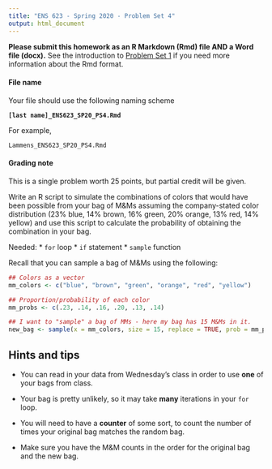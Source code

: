 ```yaml
---
title: "ENS 623 - Spring 2020 - Problem Set 4"
output: html_document
---
```


**Please submit this homework as an R Markdown (Rmd) file AND a Word file (docx).**
See the introduction to [Problem Set 1](http://mlammens.github.io/ENS-623-Research-Stats/problem_sets/Problem-set-1.html) if you need more information about the Rmd format.

#### File name

Your file should use the following naming scheme

**`[last name]_ENS623_SP20_PS4.Rmd`**

For example, 

`Lammens_ENS623_SP20_PS4.Rmd`

#### Grading note

This is a single problem worth 25 points, but partial credit will be given.

Write an R script to simulate the combinations of colors that would have been possible from your bag of M&Ms assuming the company-stated color distribution (23% blue, 14% brown, 16% green, 20% orange, 13% red, 14% yellow) and use this script to calculate the probability of obtaining the combination in your bag. 

Needed:
* `for` loop
* `if` statement
* `sample` function

Recall that you can sample a bag of M&Ms using the following:

```r
## Colors as a vector
mm_colors <- c("blue", "brown", "green", "orange", "red", "yellow")

## Proportion/probability of each color
mm_probs <- c(.23, .14, .16, .20, .13, .14)

## I want to "sample" a bag of MMs - here my bag has 15 M&Ms in it. 
new_bag <- sample(x = mm_colors, size = 15, replace = TRUE, prob = mm_probs)
```

## Hints and tips

* You can read in your data from Wednesday's class in order to use **one** of your bags from class.

* Your bag is pretty unlikely, so it may take **many** iterations in your `for` loop.

* You will need to have a **counter** of some sort, to count the number of times your original bag matches the random bag.

* Make sure you have the M&M counts in the order for the original bag and the new bag.
